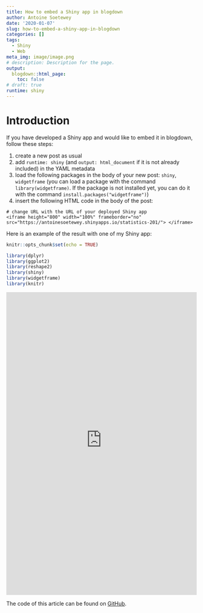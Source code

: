 ```yaml
---
title: How to embed a Shiny app in blogdown
author: Antoine Soetewey
date: '2020-01-07'
slug: how-to-embed-a-shiny-app-in-blogdown
categories: []
tags:
  - Shiny
  - Web
meta_img: image/image.png
# description: Description for the page.
output:
  blogdown::html_page:
    toc: false
# draft: true
runtime: shiny
---
```


# Introduction

If you have developed a Shiny app and would like to embed it in blogdown, follow these steps:

1. create a new post as usual
1. add `runtime: shiny` (and `output: html_document` if it is not already included) in the YAML metadata
1. load the following packages in the body of your new post: `shiny`, `widgetframe` (you can load a package with the command `library(widgetframe)`. If the package is not installed yet, you can do it with the command `install.packages("widgetframe")`)
1. insert the following HTML code in the body of the post:

```
# change URL with the URL of your deployed Shiny app
<iframe height="800" width="100%" frameborder="no" src="https://antoinesoetewey.shinyapps.io/statistics-201/"> </iframe>
```

Here is an example of the result with one of my Shiny app:

```r
knitr::opts_chunk$set(echo = TRUE)

library(dplyr)
library(ggplot2)
library(reshape2)
library(shiny)
library(widgetframe)
library(knitr)
```

<iframe height="800" width="100%" frameborder="no" src="https://antoinesoetewey.shinyapps.io/statistics-201/"> </iframe>

The code of this article can be found on [GitHub](https://github.com/AntoineSoetewey/statsandr/blob/master/content/blog/how-to-embed-a-shiny-app-in-a-r-markdown-document.Rmd).